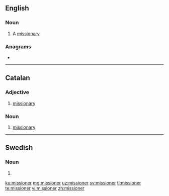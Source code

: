 ==English==

===Noun===
{{en-noun}}

# A [[missionary]].

===Anagrams===
* {{l|en|remission}}

----

==Catalan==

===Adjective===
{{ca-adj}}

# [[missionary]]

===Noun===
{{ca-noun|m}}

# [[missionary]]

----

==Swedish==

===Noun===
{{head|sv|noun form}}

# {{sv-noun-form-indef-pl|mission}}

[[ku:missioner]]
[[mg:missioner]]
[[uz:missioner]]
[[sv:missioner]]
[[tl:missioner]]
[[te:missioner]]
[[vi:missioner]]
[[zh:missioner]]